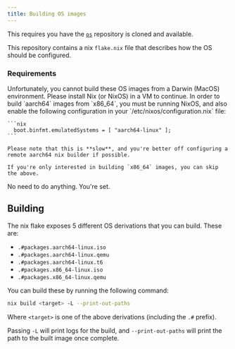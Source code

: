 ```yaml
---
title: Building OS images
---
```



This requires you have the [`os`](https://github.com/dogebox-wg/os) repository is cloned and available.

This repository contains a nix `flake.nix` file that describes how the OS should be configured.

### Requirements
<Accordions>
  <Accordion title="Building on Darwin (MacOS)">
    Unfortunately, you cannot build these OS images from a Darwin (MacOS) environment. Please install Nix (or NixOS) in a VM to continue.
  </Accordion> 
  <Accordion title="Building on Linux (x86_64)">
    In order to build `aarch64` images from `x86_64`, you must be running NixOS, and also enable the following configuration in your `/etc/nixos/configuration.nix` file:

    ```nix
      boot.binfmt.emulatedSystems = [ "aarch64-linux" ];
    ```

    Please note that this is **slow**, and you're better off configuring a remote aarch64 nix builder if possible.

    If you're only interested in building `x86_64` images, you can skip the above.
  </Accordion>
  <Accordion title="Building on Linux (aarch64)">
    No need to do anything. You're set.
  </Accordion>
</Accordions>

## Building

The nix flake exposes 5 different OS derivations that you can build. These are:

- `.#packages.aarch64-linux.iso`
- `.#packages.aarch64-linux.qemu`
- `.#packages.aarch64-linux.t6`
- `.#packages.x86_64-linux.iso`
- `.#packages.x86_64-linux.qemu`

You can build these by running the following command:

```bash
nix build <target> -L --print-out-paths
```

Where `<target>` is one of the above derivations (including the `.#` prefix).

Passing `-L` will print logs for the build, and `--print-out-paths` will print the path to the built image once complete.
